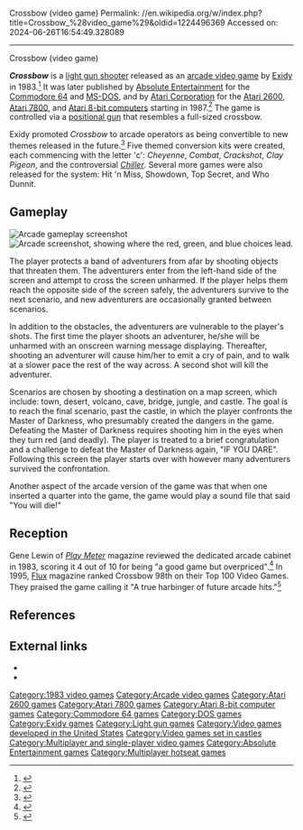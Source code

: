 Crossbow (video game)
Permalink: //en.wikipedia.org/w/index.php?title=Crossbow_%28video_game%29&oldid=1224496369
Accessed on: 2024-06-26T16:54:49.328089



------
Crossbow (video game)
{{Infobox video game
|title= Crossbow
|image= Crossbow flyer.png
|caption= North American arcade flyer
|developer= [[Exidy]]
|publisher= Exidy<br>[[Atari Corporation]]<br>[[Absolute Entertainment]]
|released= 1983, 1987
|genre= [[Light gun shooter]]
|modes= 1-2 players alternating turns
|platforms= [[Arcade video game|Arcade]], [[Atari 2600]], [[Atari 7800]], [[Atari 8-bit]], [[Commodore 64]]
|arcade system= Exidy 440
}}

'''''Crossbow''''' is a [[light gun shooter]] released as an [[arcade video game]] by [[Exidy]] in 1983.<ref>{{KLOV game|id=13655|name=Crossbow}}</ref> It was later published by [[Absolute Entertainment]] for the [[Commodore 64]] and [[MS-DOS]], and by [[Atari Corporation]] for the [[Atari 2600]], [[Atari 7800]], and [[Atari 8-bit computers]] starting in 1987.<ref>{{MobyGames|id=/crossbow|name=''Crossbow''}}</ref> The game is controlled via a [[Light gun#Positional guns|positional gun]] that resembles a full-sized crossbow.

Exidy promoted ''Crossbow'' to arcade operators as being convertible to new themes released in the future.<ref>{{cite web |title=Crossbow arcade flyer |url=https://flyers.arcade-museum.com/?page=flyer&db=videodb&id=1823&image=1 |website=Arcade Museum}}</ref> Five themed conversion kits were created, each commencing with the letter 'c': ''Cheyenne'', ''Combat'', ''Crackshot'', ''Clay Pigeon'', and the controversial ''[[Chiller (video game)|Chiller]]''. Several more games were also released for the system: Hit 'n Miss, Showdown, Top Secret, and Who Dunnit.

==Gameplay==
[[File:Crossbow arcade screenshot.gif|left|thumb|Arcade gameplay screenshot]]
[[File:Crossbow - Paths to locations.gif|thumb|Arcade screenshot, showing where the red, green, and blue choices lead.]]

The player protects a band of adventurers from afar by shooting objects that threaten them. The adventurers enter from the left-hand side of the screen and attempt to cross the screen unharmed. If the player helps them reach the opposite side of the screen safely, the adventurers survive to the next scenario, and new adventurers are occasionally granted between scenarios.

In addition to the obstacles, the adventurers are vulnerable to the player's shots. The first time the player shoots an adventurer, he/she will be unharmed with an onscreen warning message displaying. Thereafter, shooting an adventurer will cause him/her to emit a cry of pain, and to walk at a slower pace the rest of the way across. A second shot will kill the adventurer.

Scenarios are chosen by shooting a destination on a map screen, which include: town, desert, volcano, cave, bridge, jungle, and castle. The goal is to reach the final scenario, past the castle, in which the player confronts the Master of Darkness, who presumably created the dangers in the game. Defeating the Master of Darkness requires shooting him in the eyes when they turn red (and deadly). The player is treated to a brief congratulation and a challenge to defeat the Master of Darkness again, "IF YOU DARE". Following this screen the player starts over with however many adventurers survived the confrontation.

Another aspect of the arcade version of the game was that when one inserted a quarter into the game, the game would play a sound file that said "You will die!"

==Reception==
Gene Lewin of ''[[Play Meter]]'' magazine reviewed the dedicated arcade cabinet in 1983, scoring it 4 out of 10 for being "a good game but overpriced".<ref name="PM">{{cite magazine |last1=Lewin |first1=Gene |title=Gene's Judgements: Critiquing AMOA Show Conversions, Dedicated Games |magazine=[[Play Meter]] |date=January 15, 1984 |volume=10 |issue=2 |pages=60–3 |url=https://archive.org/details/play-meter-volume-10-number-2-january-15th-1984/Play%20Meter%20-%20Volume%2010%2C%20Number%202%20-%20January%2015th%201984/page/60/mode/2up}}</ref> In 1995, [[Flux (magazine)|Flux]] magazine ranked Crossbow 98th on their Top 100 Video Games.  They praised the game calling it "A true harbinger of future arcade hits."<ref>{{Cite journal |date=April 1995 |title=Top 100 Video Games |url=https://archive.org/details/flux-issue-4/page/n31/mode/2up |journal=Flux |issue=4 |pages=32}}</ref>

==References==
{{reflist}}

==External links==
*{{atarimania|id=1416}}
*{{atarimania|id=11573}}

{{Absolute Entertainment}}

[[Category:1983 video games]]
[[Category:Arcade video games]]
[[Category:Atari 2600 games]]
[[Category:Atari 7800 games]]
[[Category:Atari 8-bit computer games]]
[[Category:Commodore 64 games]]
[[Category:DOS games]]
[[Category:Exidy games]]
[[Category:Light gun games]]
[[Category:Video games developed in the United States]]
[[Category:Video games set in castles]]
[[Category:Multiplayer and single-player video games]]
[[Category:Absolute Entertainment games]]
[[Category:Multiplayer hotseat games]]